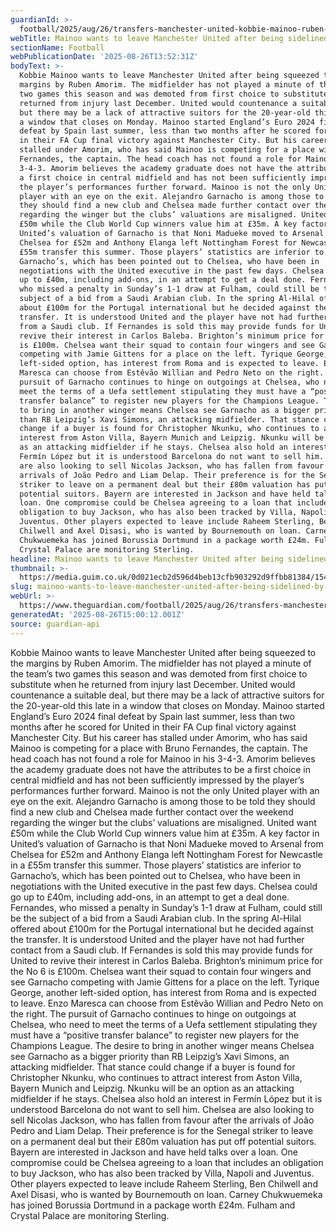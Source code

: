 ```yaml
---
guardianId: >-
  football/2025/aug/26/transfers-manchester-united-kobbie-mainoo-ruben-amorim-alejandro-garnacho-chelsea
webTitle: Mainoo wants to leave Manchester United after being sidelined by Amorim
sectionName: Football
webPublicationDate: '2025-08-26T13:52:31Z'
bodyText: >-
  Kobbie Mainoo wants to leave Manchester United after being squeezed to the
  margins by Ruben Amorim. The midfielder has not played a minute of the team’s
  two games this season and was demoted from first choice to substitute when he
  returned from injury last December. United would countenance a suitable deal,
  but there may be a lack of attractive suitors for the 20-year-old this late in
  a window that closes on Monday. Mainoo started England’s Euro 2024 final
  defeat by Spain last summer, less than two months after he scored for United
  in their FA Cup final victory against Manchester City. But his career has
  stalled under Amorim, who has said Mainoo is competing for a place with Bruno
  Fernandes, the captain. The head coach has not found a role for Mainoo in his
  3-4-3. Amorim believes the academy graduate does not have the attributes to be
  a first choice in central midfield and has not been sufficiently impressed by
  the player’s performances further forward. Mainoo is not the only United
  player with an eye on the exit. Alejandro Garnacho is among those to be told
  they should find a new club and Chelsea made further contact over the weekend
  regarding the winger but the clubs’ valuations are misaligned. United want
  £50m while the Club World Cup winners value him at £35m. A key factor in
  United’s valuation of Garnacho is that Noni Madueke moved to Arsenal from
  Chelsea for £52m and Anthony Elanga left Nottingham Forest for Newcastle in a
  £55m transfer this summer. Those players’ statistics are inferior to
  Garnacho’s, which has been pointed out to Chelsea, who have been in
  negotiations with the United executive in the past few days. Chelsea could go
  up to £40m, including add-ons, in an attempt to get a deal done. Fernandes,
  who missed a penalty in Sunday’s 1-1 draw at Fulham, could still be the
  subject of a bid from a Saudi Arabian club. In the spring Al-Hilal offered
  about £100m for the Portugal international but he decided against the
  transfer. It is understood United and the player have not had further contact
  from a Saudi club. If Fernandes is sold this may provide funds for United to
  revive their interest in Carlos Baleba. Brighton’s minimum price for the No 6
  is £100m. Chelsea want their squad to contain four wingers and see Garnacho
  competing with Jamie Gittens for a place on the left. Tyrique George, another
  left-sided option, has interest from Roma and is expected to leave. Enzo
  Maresca can choose from Estêvão Willian and Pedro Neto on the right. The
  pursuit of Garnacho continues to hinge on outgoings at Chelsea, who need to
  meet the terms of a Uefa settlement stipulating they must have a “positive
  transfer balance” to register new players for the Champions League. The desire
  to bring in another winger means Chelsea see Garnacho as a bigger priority
  than RB Leipzig’s Xavi Simons, an attacking midfielder. That stance could
  change if a buyer is found for Christopher Nkunku, who continues to attract
  interest from Aston Villa, Bayern Munich and Leipzig. Nkunku will be an option
  as an attacking midfielder if he stays. Chelsea also hold an interest in
  Fermín López but it is understood Barcelona do not want to sell him. Chelsea
  are also looking to sell Nicolas Jackson, who has fallen from favour after the
  arrivals of João Pedro and Liam Delap. Their preference is for the Senegal
  striker to leave on a permanent deal but their £80m valuation has put off
  potential suitors. Bayern are interested in Jackson and have held talks over a
  loan. One compromise could be Chelsea agreeing to a loan that includes an
  obligation to buy Jackson, who has also been tracked by Villa, Napoli and
  Juventus. Other players expected to leave include Raheem Sterling, Ben
  Chilwell and Axel Disasi, who is wanted by Bournemouth on loan. Carney
  Chukwuemeka has joined Borussia Dortmund in a package worth £24m. Fulham and
  Crystal Palace are monitoring Sterling.
headline: Mainoo wants to leave Manchester United after being sidelined by Amorim
thumbnail: >-
  https://media.guim.co.uk/0d021ecb2d596d4beb13cfb903292d9ffbb81384/154_0_4534_3627/500.jpg
slug: mainoo-wants-to-leave-manchester-united-after-being-sidelined-by-amorim
webUrl: >-
  https://www.theguardian.com/football/2025/aug/26/transfers-manchester-united-kobbie-mainoo-ruben-amorim-alejandro-garnacho-chelsea
generatedAt: '2025-08-26T15:00:12.001Z'
source: guardian-api
---
```

Kobbie Mainoo wants to leave Manchester United after being squeezed to the margins by Ruben Amorim. The midfielder has not played a minute of the team’s two games this season and was demoted from first choice to substitute when he returned from injury last December. United would countenance a suitable deal, but there may be a lack of attractive suitors for the 20-year-old this late in a window that closes on Monday. Mainoo started England’s Euro 2024 final defeat by Spain last summer, less than two months after he scored for United in their FA Cup final victory against Manchester City. But his career has stalled under Amorim, who has said Mainoo is competing for a place with Bruno Fernandes, the captain. The head coach has not found a role for Mainoo in his 3-4-3. Amorim believes the academy graduate does not have the attributes to be a first choice in central midfield and has not been sufficiently impressed by the player’s performances further forward. Mainoo is not the only United player with an eye on the exit. Alejandro Garnacho is among those to be told they should find a new club and Chelsea made further contact over the weekend regarding the winger but the clubs’ valuations are misaligned. United want £50m while the Club World Cup winners value him at £35m. A key factor in United’s valuation of Garnacho is that Noni Madueke moved to Arsenal from Chelsea for £52m and Anthony Elanga left Nottingham Forest for Newcastle in a £55m transfer this summer. Those players’ statistics are inferior to Garnacho’s, which has been pointed out to Chelsea, who have been in negotiations with the United executive in the past few days. Chelsea could go up to £40m, including add-ons, in an attempt to get a deal done. Fernandes, who missed a penalty in Sunday’s 1-1 draw at Fulham, could still be the subject of a bid from a Saudi Arabian club. In the spring Al-Hilal offered about £100m for the Portugal international but he decided against the transfer. It is understood United and the player have not had further contact from a Saudi club. If Fernandes is sold this may provide funds for United to revive their interest in Carlos Baleba. Brighton’s minimum price for the No 6 is £100m. Chelsea want their squad to contain four wingers and see Garnacho competing with Jamie Gittens for a place on the left. Tyrique George, another left-sided option, has interest from Roma and is expected to leave. Enzo Maresca can choose from Estêvão Willian and Pedro Neto on the right. The pursuit of Garnacho continues to hinge on outgoings at Chelsea, who need to meet the terms of a Uefa settlement stipulating they must have a “positive transfer balance” to register new players for the Champions League. The desire to bring in another winger means Chelsea see Garnacho as a bigger priority than RB Leipzig’s Xavi Simons, an attacking midfielder. That stance could change if a buyer is found for Christopher Nkunku, who continues to attract interest from Aston Villa, Bayern Munich and Leipzig. Nkunku will be an option as an attacking midfielder if he stays. Chelsea also hold an interest in Fermín López but it is understood Barcelona do not want to sell him. Chelsea are also looking to sell Nicolas Jackson, who has fallen from favour after the arrivals of João Pedro and Liam Delap. Their preference is for the Senegal striker to leave on a permanent deal but their £80m valuation has put off potential suitors. Bayern are interested in Jackson and have held talks over a loan. One compromise could be Chelsea agreeing to a loan that includes an obligation to buy Jackson, who has also been tracked by Villa, Napoli and Juventus. Other players expected to leave include Raheem Sterling, Ben Chilwell and Axel Disasi, who is wanted by Bournemouth on loan. Carney Chukwuemeka has joined Borussia Dortmund in a package worth £24m. Fulham and Crystal Palace are monitoring Sterling.
